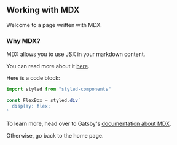 
## Working with MDX

Welcome to a page written with MDX.

### Why MDX?

MDX allows you to use JSX in your markdown content.

You can read more about it [here](https://mdxjs.com/).

Here is a code block:

```js
import styled from "styled-components"

const FlexBox = styled.div`
  display: flex;
`
```

To learn more, head over to Gatsby's [documentation about MDX](https://www.gatsbyjs.com/docs/mdx/writing-pages/).

Otherwise, go back to <Link to ='/'> the home page</Link>.

